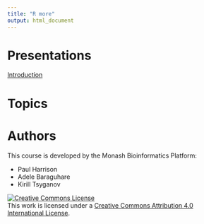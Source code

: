 ```yaml
---
title: "R more"
output: html_document
---
```


# Presentations

[Introduction](slides/introduction.html)

# Topics

# Authors

This course is developed by the Monash Bioinformatics Platform:

* Paul Harrison
* Adele Baraguhare
* Kirill Tsyganov

<a rel="license" href="http://creativecommons.org/licenses/by/4.0/"><img alt="Creative Commons License" style="border-width:0" src="https://i.creativecommons.org/l/by/4.0/88x31.png" /></a><br />This work is licensed under a <a rel="license" href="http://creativecommons.org/licenses/by/4.0/">Creative Commons Attribution 4.0 International License</a>.

